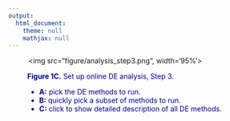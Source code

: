 ```yaml
---
output:
  html_document:
    theme: null
    mathjax: null
---
```


<div align='center'>
<figure><img src="figure/analysis_step3.png", width='95%'></figure>
</div>
<div style="color:darkblue; padding:0 1cm">
**Figure 1C.** Set up online DE analysis, Step 3.

  - **A:** pick the DE methods to run.
  - **B:** quickly pick a subset of methods to run.
  - **C:** click to show detailed description of all DE methods. 
</div>

